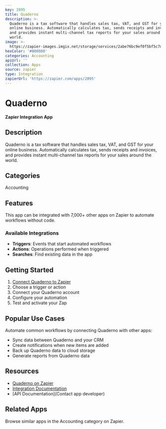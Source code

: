 ```yaml
---
key: 2895
title: Quaderno
description: >-
  Quaderno is a tax software that handles sales tax, VAT, and GST for your
  online business. Automatically calculates tax, sends receipts and invoices,
  and provides instant multi-channel tax reports for your sales around the
  world.
image: >-
  https://zapier-images.imgix.net/storage/services/2abe76bc9ef0f5bf5c7d7be59b6cb518.png?auto=format%2Ccompress&ixlib=python-3.0.0&q=50
hexColor: '#000000'
categories: Accounting
apiUrl: ''
collection: Apps
source: zapier
type: Integration
zapierUrl: 'https://zapier.com/apps/2895'
---
```

# Quaderno

**Zapier Integration App**

## Description

Quaderno is a tax software that handles sales tax, VAT, and GST for your online business. Automatically calculates tax, sends receipts and invoices, and provides instant multi-channel tax reports for your sales around the world.

## Categories

Accounting

## Features

This app can be integrated with 7,000+ other apps on Zapier to automate workflows without code.

### Available Integrations

- **Triggers**: Events that start automated workflows
- **Actions**: Operations performed when triggered
- **Searches**: Find existing data in the app

## Getting Started

1. [Connect Quaderno to Zapier](https://zapier.com/apps/2895)
2. Choose a trigger or action
3. Connect your Quaderno account
4. Configure your automation
5. Test and activate your Zap

## Popular Use Cases

Automate common workflows by connecting Quaderno with other apps:

- Sync data between Quaderno and your CRM
- Create notifications when new items are added
- Back up Quaderno data to cloud storage
- Generate reports from Quaderno data

## Resources

- [Quaderno on Zapier](https://zapier.com/apps/2895)
- [Integration Documentation](https://zapier.com/apps/2895/integrations)
- [API Documentation](Contact app developer)

## Related Apps

Browse similar apps in the Accounting category on Zapier.
